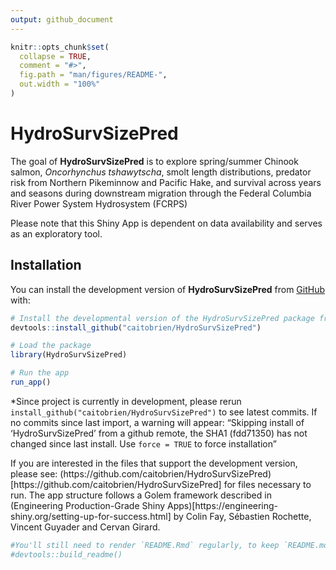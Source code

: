 ```yaml
---
output: github_document
---
```


<!-- README.md is generated from README.Rmd. Please edit that file -->

```r
knitr::opts_chunk$set(
  collapse = TRUE,
  comment = "#>",
  fig.path = "man/figures/README-",
  out.width = "100%"
)
```

# HydroSurvSizePred

<!-- badges: start -->
<!-- badges: end -->

The goal of **HydroSurvSizePred** is to explore spring/summer Chinook salmon, *Oncorhynchus tshawytscha*,  smolt length distributions, predator risk from Northern Pikeminnow and Pacific Hake, and survival across years and seasons during downstream migration through the Federal Columbia River Power System Hydrosystem (FCRPS)

Please note that this Shiny App is dependent on data availability and serves as an exploratory tool.

## Installation

You can install the development version of **HydroSurvSizePred** from [GitHub](https://github.com/) with:

``` r
# Install the developmental version of the HydroSurvSizePred package from GitHub
devtools::install_github("caitobrien/HydroSurvSizePred")

# Load the package
library(HydroSurvSizePred)

# Run the app
run_app()
```
*Since project is currently in development, please rerun `install_github("caitobrien/HydroSurvSizePred")` to see latest commits. If no commits since last import, a warning will appear: "Skipping install of 'HydroSurvSizePred' from a github remote, the SHA1 (fdd71350) has not changed since last install. Use `force = TRUE` to force installation"


If you are interested in the files that support the development version, please see: (https://github.com/caitobrien/HydroSurvSizePred)[https://github.com/caitobrien/HydroSurvSizePred] for files necessary to run. The app structure follows a Golem framework described in (Engineering Production-Grade Shiny Apps)[https://engineering-shiny.org/setting-up-for-success.html] by Colin Fay, Sébastien Rochette, Vincent Guyader and Cervan Girard.

```r
#You'll still need to render `README.Rmd` regularly, to keep `README.md` up-to-date. `devtools::build_readme()` is handy for this.
#devtools::build_readme()
```

